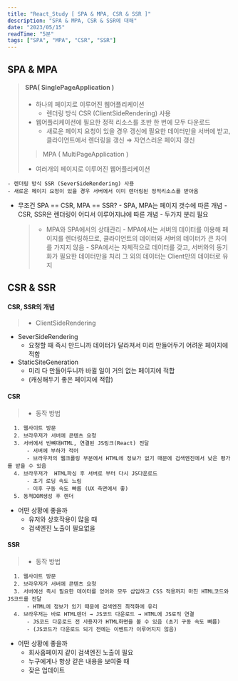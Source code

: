 ```yaml
---
title: "React_Study [ SPA & MPA, CSR & SSR ]"
description: "SPA & MPA, CSR & SSR에 대해"
date: "2023/05/15"
readTime: "5분"
tags: ["SPA", "MPA", "CSR", "SSR"]
---
```


## SPA & MPA

> #### SPA( SinglePageApplication )
>
> - 하나의 페이지로 이루어진 웹어플리케이션
>   - 렌더링 방식 CSR (ClientSideRendering) 사용
> - 웹어플리케이션에 필요한 정적 리소스를 초반 한 번에 모두 다운로드
>   - 새로운 페이지 요청이 있을 경우 갱신에 필요한 데이터만을 서버에 받고,
>     클라이언트에서 렌더링을 갱신 ⇒ 자연스러운 페이지 갱신
>
> > MPA ( MultiPageApplication )
>
> - 여러개의 페이지로 이루어진 웹어플리케이션

    - 렌더링 방식 SSR (SeverSideRendering) 사용
    - 새로운 페이지 요청이 있을 경우 서버에서 이미 렌더링된 정적리소스를 받아옴

>

- 무조건 SPA == CSR, MPA == SSR? - SPA, MPA는 페이지 갯수에 따른 개념 - CSR, SSR은 렌더링이 어디서 이루어지냐에 따른 개념 - 두가지 분리 필요
  > - MPA와 SPA에서의 상태관리
      - MPA에서는 서버의 데이터를 이용해 페이지를 렌더링하므로,
      클라이언트의 데이터와 서버의 데이터가 큰 차이를 가지지 않음
      - SPA에서는 자체적으로 데이터를 갖고, 서버와의 동기화가 필요한 데이터만을 처리
      그 외의 데이터는 Client만의 데이터로 유지

## CSR & SSR

#### CSR, SSR의 개념

> - ClientSideRendering

- SeverSideRendering
  - 요청할 때 즉시 만드니까 데이터가 달라져서 미리 만들어두기 어려운 페이지에 적합
- StaticSiteGeneration
  - 미리 다 만들어두니까 바뀔 일이 거의 없는 페이지에 적합
  - (캐싱해두기 좋은 페이지에 적합)

#### CSR

> - 동작 방법

      1. 웹사이트 방문
      2. 브라우저가 서버에 콘텐츠 요청
      3. 서버에서 빈뼈대HTML, 연결된 JS링크(React) 전달
          - 서버에 부하가 적어
          - 브라우저의 웹크롤링 부분에서 HTML에 정보가 없기 때문에 검색엔진에서 낮은 평가를 받을 수 있음
      4. 브라우저가  HTML파싱 후 서버로 부터 다시 JS다운로드
          - 초기 로딩 속도 느림
          - 이후 구동 속도 빠름 (UX 측면에서 좋)
      5. 동적DOM생성 후 렌더

- 어떤 상황에 좋을까
  - 유저와 상호작용이 많을 때
  - 검색엔진 노출이 필요없을

#### SSR

> - 동작 방법

      1. 웹사이트 방문
      2. 브라우저가 서버에 콘텐츠 요청
      3. 서버에선 즉시 필요한 데이터를 얻어와 모두 삽입하고 CSS 적용까지 마친 HTML코드와 JS코드를 전달
          - HTML에 정보가 있기 때문에 검색엔진 최적화에 유리
      4. 브라우저는 바로 HTML렌더 → JS코드 다운로드 → HTML에 JS로직 연결
          - JS코드 다운로드 전 사용자가 HTML화면을 볼 수 있음 (초기 구동 속도 빠름)
          - (JS코드가 다운로드 되기 전에는 이벤트가 이루어지지 않음)

- 어떤 상황에 좋을까
  - 회사홈페이지 같이 검색엔진 노출이 필요
  - 누구에게나 항상 같은 내용을 보여줄 때
  - 잦은 업데이트

